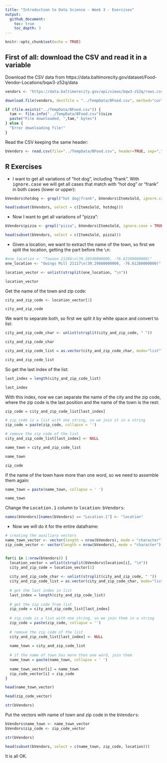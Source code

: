 ```yaml
---
title: "Introduction to Data Science - Week 3 - Exercises"
output:   
  github_document:
    toc: true
    toc_depth: 3
---
```


```r
knitr::opts_chunk$set(echo = TRUE)
```


## First of all: download the CSV and read it in a variable

Download the CSV data from https://data.baltimorecity.gov/dataset/Food-Vendor-Locations/bqw3-z52q/data

```r
vendors <- "https://data.baltimorecity.gov/api/views/bqw3-z52q/rows.csv?accessType=DOWNLOAD"

download.file(vendors, destfile = "../TempData/BFood.csv", method="curl")

if (file.exists("../TempData/BFood.csv")) {
  tam <- file.info("../TempData/BFood.csv")$size
  paste("File downloaded, ",tam," bytes")
} else {
  "Error downloading file!"
}
```

Read the CSV keeping the same header:

```r
bVendors <- read.csv(file="../TempData/BFood.csv", header=TRUE, sep=",", stringsAsFactors=FALSE)
```


## R Exercises	

* I want to get all variations of "hot dog", including "frank". 
With <tt>ignore.case</tt> we will get all cases that match with "hot dog" or "frank" in both cases (lower or upper):
  
```r
bVendors$hotdog <- grepl("hot dog|frank", bVendors$ItemsSold, ignore.case = TRUE)

head(subset(bVendors, select = c(ItemsSold, hotdog)))
```


* Now I want to get all variations of "pizza":
  
```r
bVendors$pizza <- grepl("pizza", bVendors$ItemsSold, ignore.case = TRUE)

head(subset(bVendors, select = c(ItemsSold, pizza)))
```

* Given a location, we want to extract the name of the town, so first we split the location, getting the part before the <tt>\\n</tt>:

```r
#one_location <- "Towson 21204\n(39.28540000000, -76.62260000000)"
one_location <- "Owings Mill 21117\n(39.29860000000, -76.61280000000)"

location_vector <- unlist(strsplit(one_location, "\n"))

location_vector
```

Get the name of the town and zip code:

```r
city_and_zip_code <- location_vector[1]

city_and_zip_code
```

We want to separate both, so first we split it by white space and convert to list:

```r
city_and_zip_code_char <- unlist(strsplit(city_and_zip_code, " "))

city_and_zip_code_char

city_and_zip_code_list = as.vector(city_and_zip_code_char, mode="list") 

city_and_zip_code_list

```

So get the last index of the list:

```r
last_index = length(city_and_zip_code_list)

last_index
```

With this index, now we can separate the name of the city and the zip code, where the zip code is the last position and the name of the town is the rest:

```r
zip_code = city_and_zip_code_list[last_index]

# zip_code is a list with one string, so we join it in a string
zip_code = paste(zip_code, collapse = '')

# remove the zip code of the list
city_and_zip_code_list[last_index] <- NULL

name_town = city_and_zip_code_list

name_town

zip_code
```

If the name of the town have more than one word, so we need to assemble them again:

```r
name_town = paste(name_town, collapse = ' ')

name_town
```

Change the <tt>Location.1</tt> column to <tt>location</tt>: <tt>bVendors</tt>:

```r
names(bVendors)[names(bVendors) == "Location.1"] <- "location"
```

* Now we will do it for the entire dataframe:

```r
# creating the auxiliary vectors
name_town_vector <- vector(length = nrow(bVendors), mode = "character")
zip_code_vector <- vector(length = nrow(bVendors), mode = "character")


for(i in 1:nrow(bVendors)) {
  location_vector = unlist(strsplit(bVendors$location[i], "\n"))
  city_and_zip_code = location_vector[1]
  
  city_and_zip_code_char <- unlist(strsplit(city_and_zip_code, " "))
  city_and_zip_code_list = as.vector(city_and_zip_code_char, mode="list") 
  
  # get the last index in list
  last_index = length(city_and_zip_code_list)
  
  # get the zip code from list
  zip_code = city_and_zip_code_list[last_index]
  
  # zip_code is a list with one string, so we join them in a string
  zip_code = paste(zip_code, collapse = '')
  
  # remove the zip code of the list
  city_and_zip_code_list[last_index] <- NULL
  
  name_town = city_and_zip_code_list
  
  # if the name of town has more than one word, join them
  name_town = paste(name_town, collapse = ' ')
  
  name_town_vector[i] = name_town
  zip_code_vector[i] = zip_code
}

```

```r
head(name_town_vector)
```

```r
head(zip_code_vector)
```

```r
str(bVendors)
```

Put the vectors with name of town and zip code in the <tt>bVendors</tt>:

```r
bVendors$name_town <- name_town_vector
bVendors$zip_code <- zip_code_vector

str(bVendors)
```

```r
head(subset(bVendors, select = c(name_town, zip_code, location)))
```

It is all OK.